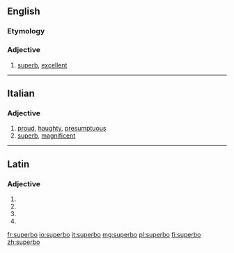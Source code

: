 ==English==

===Etymology===
{{suffix|superb|o}}

===Adjective===
{{en-adj}}

# {{slang}} [[superb]], [[excellent]]

----
==Italian==

===Adjective===
{{it-adj|superb}}

# [[proud]], [[haughty]], [[presumptuous]]
# [[superb]], [[magnificent]]

----

==Latin==

===Adjective===
{{la-adj-form|superbō}}

# {{inflection of|superbus|superbus|dat|m|s|lang=la}}
# {{inflection of|superbus|superbus|dat|n|s|lang=la}}
# {{inflection of|superbus|superbus|abl|m|s|lang=la}}
# {{inflection of|superbus|superbus|abl|n|p|lang=la}}

[[fr:superbo]]
[[io:superbo]]
[[it:superbo]]
[[mg:superbo]]
[[pl:superbo]]
[[fi:superbo]]
[[zh:superbo]]